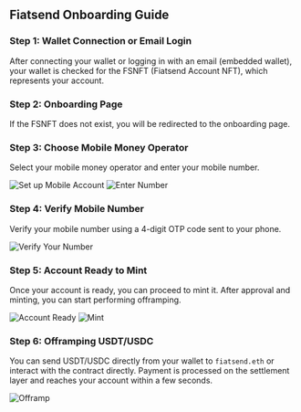 ## Fiatsend Onboarding Guide

### Step 1: Wallet Connection or Email Login

After connecting your wallet or logging in with an email (embedded wallet), your wallet is checked for the FSNFT (Fiatsend Account NFT), which represents your account.

### Step 2: Onboarding Page

If the FSNFT does not exist, you will be redirected to the onboarding page.

### Step 3: Choose Mobile Money Operator

Select your mobile money operator and enter your mobile number.

![Set up Mobile Account](/onboarding/step-1.png)
![Enter Number](/onboarding/step-1.1.png)

### Step 4: Verify Mobile Number

Verify your mobile number using a 4-digit OTP code sent to your phone.

![Verify Your Number](/onboarding/step-2.png)

### Step 5: Account Ready to Mint

Once your account is ready, you can proceed to mint it. After approval and minting, you can start performing offramping.

![Account Ready](/onboarding/step-5.png)
![Mint](/onboarding/step-5.1.png)

### Step 6: Offramping USDT/USDC

You can send USDT/USDC directly from your wallet to `fiatsend.eth` or interact with the contract directly. Payment is processed on the settlement layer and reaches your account within a few seconds.

![Offramp](/onboarding/step-6.png)
